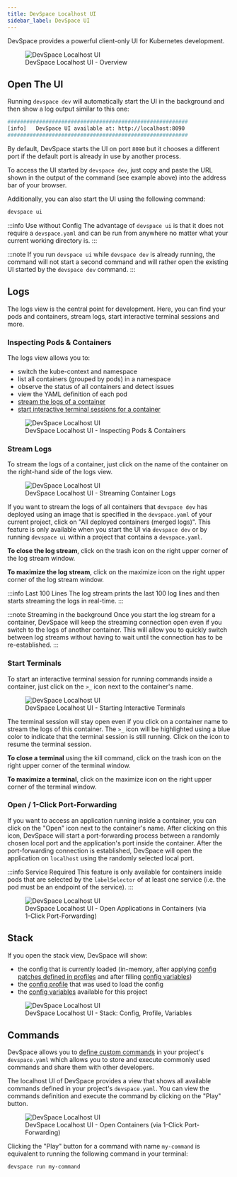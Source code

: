 ```yaml
---
title: DevSpace Localhost UI
sidebar_label: DevSpace UI
---
```


DevSpace provides a powerful client-only UI for Kubernetes development. 

<figure class="frame">
  <img src={require('@site/static/img/localhost-ui/devspace-localhost-ui.png').default} alt="DevSpace Localhost UI" />
  <figcaption>DevSpace Localhost UI - Overview</figcaption>
</figure>

## Open The UI
Running `devspace dev` will automatically start the UI in the background and then show a log output similar to this one:
```bash
#########################################################
[info]   DevSpace UI available at: http://localhost:8090
#########################################################
```
By default, DevSpace starts the UI on port `8090` but it chooses a different port if the default port is already in use by another process.

To access the UI started by `devspace dev`, just copy and paste the URL shown in the output of the command (see example above) into the address bar of your browser.

Additionally, you can also start the UI using the following command:
```bash
devspace ui
```

:::info Use without Config
The advantage of `devspace ui` is that it does not require a `devspace.yaml` and can be run from anywhere no matter what your current working directory is.
:::

:::note
If you run `devspace ui` while `devspace dev` is already running, the command will not start a second command and will rather open the existing UI started by the `devspace dev` command.
:::

## Logs
The logs view is the central point for development. Here, you can find your pods and containers, stream logs, start interactive terminal sessions and more.

### Inspecting Pods &amp; Containers
The logs view allows you to:
- switch the kube-context and namespace
- list all containers (grouped by pods) in a namespace
- observe the status of all containers and detect issues
- view the YAML definition of each pod
- [stream the logs of a container](#stream-logs)
- [start interactive terminal sessions for a container](#start-terminals)

<figure class="frame">
  <img src={require('@site/static/img/localhost-ui/devspace-localhost-ui-namespace-inspection.png').default} alt="DevSpace Localhost UI" />
  <figcaption>DevSpace Localhost UI - Inspecting Pods &amp; Containers</figcaption>
</figure>


### Stream Logs
To stream the logs of a container, just click on the name of the container on the right-hand side of the logs view.

<figure class="frame">
  <img src={require('@site/static/img/localhost-ui/devspace-localhost-ui-log-streaming.png').default} alt="DevSpace Localhost UI" />
  <figcaption>DevSpace Localhost UI - Streaming Container Logs</figcaption>
</figure>

If you want to stream the logs of all containers that `devspace dev` has deployed using an image that is specified in the `devspace.yaml` of your current project, click on "All deployed containers (merged logs)". This feature is only available when you start the UI via `devspace dev` or by running `devspace ui` within a project that contains a `devspace.yaml`.

**To close the log stream**, click on the trash icon on the right upper corner of the log stream window.

**To maximize the log stream**, click on the maximize icon on the right upper corner of the log stream window.

:::info Last 100 Lines
The log stream prints the last 100 log lines and then starts streaming the logs in real-time.
:::

:::note Streaming in the background
Once you start the log stream for a container, DevSpace will keep the streaming connection open even if you switch to the logs of another container. This will allow you to quickly switch between log streams without having to wait until the connection has to be re-established.
:::


### Start Terminals
To start an interactive terminal session for running commands inside a container, just click on the `>_` icon next to the container's name.

<figure class="frame">
  <img src={require('@site/static/img/localhost-ui/devspace-localhost-ui-terminal.gif').default} alt="DevSpace Localhost UI" />
  <figcaption>DevSpace Localhost UI - Starting Interactive Terminals</figcaption>
</figure>

The terminal session will stay open even if you click on a container name to stream the logs of this container. The `>_` icon will be highlighted using a blue color to indicate that the terminal session is still running. Click on the icon to resume the terminal session.

**To close a terminal** using the kill command, click on the trash icon on the right upper corner of the terminal window.

**To maximize a terminal**, click on the maximize icon on the right upper corner of the terminal window.


### Open / 1-Click Port-Forwarding
If you want to access an application running inside a container, you can click on the "Open" icon next to the container's name. After clicking on this icon, DevSpace will start a port-forwarding process between a randomly chosen local port and the application's port inside the container. After the port-forwarding connection is established, DevSpace will open the application on `localhost` using the randomly selected local port.

:::info Service Required
This feature is only available for containers inside pods that are selected by the `labelSelector` of at least one service (i.e. the pod must be an endpoint of the service).
:::

<figure class="frame">
  <img src={require('@site/static/img/localhost-ui/devspace-localhost-ui-port-forwarding.gif').default} alt="DevSpace Localhost UI" />
  <figcaption>DevSpace Localhost UI - Open Applications in Containers (via 1-Click Port-Forwarding)</figcaption>
</figure>


## Stack
If you open the stack view, DevSpace will show:
- the config that is currently loaded (in-memory, after applying [config patches defined in profiles](../configuration/profiles/basics.mdx) and after filling [config variables](../configuration/variables/basics.mdx))
- the [config profile](../configuration/profiles/basics.mdx) that was used to load the config
- the [config variables](../configuration/variables/basics.mdx) available for this project

<figure class="frame">
  <img src={require('@site/static/img/localhost-ui/devspace-localhost-ui-stack-config.png').default} alt="DevSpace Localhost UI" />
  <figcaption>DevSpace Localhost UI - Stack: Config, Profile, Variables </figcaption>
</figure>


## Commands
DevSpace allows you to [define custom commands](../configuration/commands/basics.mdx) in your project's `devspace.yaml` which allows you to store and execute commonly used commands and share them with other developers.

The localhost UI of DevSpace provides a view that shows all available commands defined in your project's `devspace.yaml`. You can view the commands definition and execute the command by clicking on the "Play" button. 

<figure class="frame">
  <img src={require('@site/static/img/localhost-ui/devspace-localhost-ui-commands.gif').default} alt="DevSpace Localhost UI" />
  <figcaption>DevSpace Localhost UI - Open Containers (via 1-Click Port-Forwarding)</figcaption>
</figure>

Clicking the "Play" button for a command with name `my-command` is equivalent to running the following command in your terminal:
```bash
devspace run my-command
```
